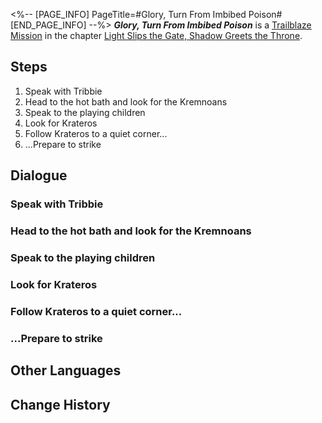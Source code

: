 <%-- [PAGE_INFO]
PageTitle=#Glory, Turn From Imbibed Poison#
[END_PAGE_INFO] --%>
{{Stub|Dialogue.}}
{{Mission Infobox
|id            = 1040203
|title         = 
|image         = Mission Glory, Turn From Imbibed Poison.png{{subst:void|<!--$UPLOAD:<<SpriteOutput/Chronicle/1040203.png>-<Mission Glory, Turn From Imbibed Poison.png>-<Fate's Atlas Images>>-->}}
|type          = Trailblaze
|event_name    = 
|chapter       = Light Slips the Gate, Shadow Greets the Throne
|requirements  = [[Trailblaze Mission]] ''[[Strife, Dispel the Accompanying Fears]]'' completed
|summary       = Mydei found the Kremnoan veteran, Krateros, to discuss the future of Castrum Kremnos. However, Krateros remained resolute, openly expressing his desire for Mydei to take up divine authority, claim kingship, and return home.
|characters    = Distressed Soldier; Krateros; Mydei; Scouting Soldier; Trailblazer
|startLocation = [[Amphoreus]] - [["Eternal Holy City" Okhema]]
|world         = Amphoreus
|area          = "Eternal Holy City" Okhema
|prev          = Strife, Dispel the Accompanying Fears
|next          = Grove, Wherefore Are the Wise Silent
|rewards       = Trailblaze EXP*200; Stellar Jade*30; Traveler's Guide*3; Celestial Ambrosia*40; Credit*30,000
}}
'''''Glory, Turn From Imbibed Poison''''' is a [[Trailblaze Mission]] in the chapter [[Light Slips the Gate, Shadow Greets the Throne]].

==Steps==
# Speak with Tribbie
# Head to the hot bath and look for the Kremnoans
# Speak to the playing children
# Look for Krateros
# Follow Krateros to a quiet corner...
# ...Prepare to strike

<!--
==Gameplay Notes==

--><!--
==Trial Character==

-->
==Dialogue==
{{Stub Dialogue}}
===Speak with Tribbie{{subst:void|<!--104020301-->}}===
{{Mission Description|type=trailblaze|location="Eternal Holy City" Okhema|The failure of Phainon's Coreflame trial means the responsibility of bearing Nikador's divinity now falls to the lone crown prince of Kremnos &mdash; you. Yet, even as the orthodox heir to "Strife," you seem to have an absurd extent of hesitation and objection to accepting the god's authority...}}
{{Dialogue Start}}
:{{tx}}
{{Dialogue End}}

===Head to the hot bath and look for the Kremnoans{{subst:void|<!--104020302-->}}===
{{Dialogue Start}}
:{{tx}}
{{Dialogue End}}

===Speak to the playing children{{subst:void|<!--104020305-->}}===
{{Dialogue Start}}
:{{tx}}
{{Dialogue End}}

===Look for Krateros{{subst:void|<!--104020303-->}}===
{{Mission Description|type=trailblaze|location="Eternal Holy City" Okhema|update|Seeing the energetic Kremnoan children prompts you to reflect on Castrum Kremnos's future. You decide to seek out the Kremnoan veteran Krateros for a discussion.}}
{{Dialogue Start}}
:{{tx}}
{{Dialogue End}}

===Follow Krateros to a quiet corner...{{subst:void|<!--104020304-->}}===
{{Dialogue Start}}
:{{tx}}
{{Dialogue End}}

===...Prepare to strike{{subst:void|<!--104020315-->}}===
{{Dialogue Start}}
:{{tx}}
{{Dialogue End}}

==Other Languages==
{{Other Languages
|en   = Glory, Turn From Imbibed Poison
|zhs  = 荣耀啊，不忍卒饮的鸩酒
|zht  = 榮耀啊，不忍卒飲的鴆酒
|ja   = 栄光よ、飲み干せない毒酒
|ko   = 영광이여, 차마 다 마실 수 없는 독주구나
|es   = Gloria, veneno que es mejor no ingerir
|fr   = La gloire, un poison impossible à ingérer
|ru   = О слава, не испей отравленного вина
|th   = เกียรติยศเอ๋ย อย่าได้ทนร่ำสุราพิษเลย
|vi   = Hỡi Vinh Quang, Chén Rượu Độc Không Nỡ Uống Cạn
|de   = Ehre, ein giftiger Wein
|id   = Kemuliaan, Racun yang Tak Kuasa Ditelan
|pt   = Glória, Afaste-se do Veneno Imbibido
}}

==Change History==
{{Change History|3.1}}
